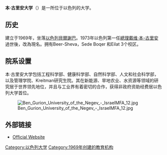 {{Infobox University
|name=本·古里安大学
|native_name= אוניברסיטת בן-גוריון בנגב
|former_name=University of the Negev
|image=<!-- 檔案不存在 [[File:Ben-Gurion_University_of_the_Negev.svg|150px]] ，可從英文維基百科取得 -->
|established={{start date and age|1969}}
|type=公立大学
|president=Prof. [[Rivka_Carmi|Rivka Carmi]]
|rector=Prof. Zvi HaCohen
|faculty=2,600
|administrative_staff = 1,155
|students=19,747
|doctoral=1,259
|undergrad=13,047
|postgrad=6,700
|city=[[贝尔谢巴|贝尔谢巴]]
|country=[[以色列|以色列]]
|affiliations=[[Mediterranean_Universities_Union|UNIMED]]
|colors=橙色<br>黑色<br>白色
|website = {{URL|http://in.bgu.ac.il/en/Pages/default.aspx|in.bgu.ac.il/en}}
|logo=<!-- 檔案不存在 [[File:Ben-Gurion_University_of_the_Negev_logo2.svg|250px]] ，可從英文維基百科取得 -->
}}
'''本·古里安大学'''（{{lang-he|'''אוניברסיטת בן-גוריון בנגב'''}}）是一所位于以色列的大学。

== 历史 ==
建立于1969年，坐落[[以色列|以色列]][[貝爾謝巴|貝爾謝巴]]。1973年以色列第一任[[總理|總理]][[戴维·本-古里安|戴维·本-古里安]]過世後，改為現名。拥有Beer-Sheva，Sede Boqer 和Eilat 3个校区。

== 院系设置 ==
本·古里安大学包括工程科学部、健康科学部、自然科学部、人文和社会科学部，以及管理学院、Kreitman研究生院。其在新能源、旱地农业、水资源等领域的研究居于世界领先地位，并且与工业界有着密切的合作，获得非政府资助经费居以色列大学首位。

[[File:Ben_Gurion_University_of_the_Negev_-_IsraelMFA_12.jpg|thumb]]

== 外部链接 ==
{{Commons category|Ben-Gurion University of the Negev}}
*[http://in.bgu.ac.il/en/Pages/default.aspx Official Website] {{Wayback|url=http://in.bgu.ac.il/en/Pages/default.aspx |date=20201213141106 }}

{{以色列大学}}
{{地中海大学联盟}}

{{Authority control}}
[[Category:以色列大学|Category:以色列大学]]
[[Category:1969年创建的教育机构|Category:1969年创建的教育机构]]